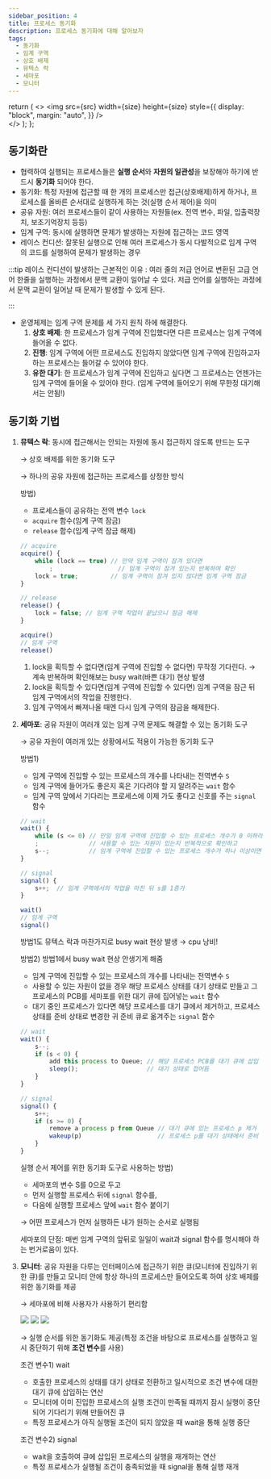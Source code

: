 ```yaml
---
sidebar_position: 4
title: 프로세스 동기화
description: 프로세스 동기화에 대해 알아보자
tags:
  - 동기화
  - 임계 구역
  - 상호 배제
  - 뮤텍스 락
  - 세마포
  - 모니터
---
```


  return (
    <>
      <img
        src={src}
        width={size}
        height={size}
        style={{
          display: "block",
          margin: "auto",
        }}
      />
      <br />
    </>
  );
};


## 동기화란


- 협력하여 실행되는 프로세스들은 **실행 순서**와 **자원의 일관성**을 보장해야 하기에 반드시 **동기화** 되어야 한다.
- 동기화: 특정 자원에 접근할 때 한 개의 프로세스만 접근(상호배제)하게 하거나, 프로세스를 올바른 순서대로 실행하게 하는 것(실행 순서 제어)을 의미
- 공유 자원: 여러 프로세스들이 같이 사용하는 자원들(ex. 전역 변수, 파일, 입출력장치, 보조기억장치 등등)
- 임계 구역: 동시에 실행하면 문제가 발생하는 자원에 접근하는 코드 영역
- 레이스 컨디션: 잘못된 실행으로 인해 여러 프로세스가 동시 다발적으로 임계 구역의 코드를 실행하여 문제가 발생하는 경우

:::tip 레이스 컨디션이 발생하는 근본적인 이유
: 여러 줄의 저급 언어로 변환된 고급 언어 한줄을 실행하는 과정에서 문맥 교환이 일어날 수 있다. 저급 언어를 실행하는 과정에서 문맥 교환이 일어날 때 문제가 발생할 수 있게 된다.

:::

- 운영체제는 임계 구역 문제를 세 가지 원칙 하에 해결한다.
    1. **상호 배제**: 한 프로세스가 임계 구역에 진입했다면 다른 프로세스는 임계 구역에 들어올 수 없다.
    2. **진행**: 임계 구역에 어떤 프로세스도 진입하지 않았다면 임계 구역에 진입하고자 하는 프로세스는 들어갈 수 있어야 한다.
    3. **유한 대기**: 한 프로세스가 임계 구역에 진입하고 싶다면 그 프로세스는 언젠가는 임계 구역에 들어올 수 있어야 한다. (임계 구역에 들어오기 위해 무한정 대기해서는 안됨!)

## 동기화 기법

1. **뮤텍스 락**: 동시에 접근해서는 안되는 자원에 동시 접근하지 않도록 만드는 도구
    
    → 상호 배제를 위한 동기화 도구
    
    → 하나의 공유 자원에 접근하는 프로세스를 상정한 방식
    
    방법) 
    
    - 프로세스들이 공유하는 전역 변수 `lock`
    - `acquire` 함수(임계 구역 잠금)
    - `release` 함수(임계 구역 잠금 해제)
    
    ```jsx
    // acquire
    acquire() {
    	while (lock == true) // 만약 임계 구역이 잠겨 있다면
    		;                  // 임계 구역이 잠겨 있는지 반복하여 확인
    	lock = true;         // 임계 구역이 잠겨 있지 않다면 임계 구역 잠금
    }
    ```
    
    ```jsx
    // release
    release() {
    	lock = false; // 임계 구역 작업이 끝났으니 잠금 해제
    }
    ```
    
    ```jsx
    acquire()
    // 임계 구역
    release()
    ```
    
    1. lock을 획득할 수 없다면(임계 구역에 진입할 수 없다면) 무작정 기다린다. → 계속 반복하며 확인해보는 busy wait(바쁜 대기) 현상 발생
    2. lock을 획득할 수 있다면(임계 구역에 진입할 수 있다면) 임계 구역을 잠근 뒤 임계 구역에서의 작업을 진행한다.
    3. 임계 구역에서 빠져나올 때엔 다시 임계 구역의 잠금을 해제한다.


2. **세마포**: 공유 자원이 여러개 있는 임계 구역 문제도 해결할 수 있는 동기화 도구
    
    → 공유 자원이 여러개 있는 상황에서도 적용이 가능한 동기화 도구
    
    방법1)
    
    - 임계 구역에 진입할 수 있는 프로세스의 개수를 나타내는 전역변수 `S`
    - 임계 구역에 들어가도 좋은지 혹은 기다려야 할 지 알려주는 `wait` 함수
    - 임계 구역 앞에서 기다리는 프로세스에 이제 가도 좋다고 신호를 주는 `signal` 함수
    
    ```jsx
    // wait
    wait() {
    	while (s <= 0) // 만일 임계 구역에 진입할 수 있는 프로세스 개수가 0 이하라면
    	;              // 사용할 수 있는 자원이 있는지 반복적으로 확인하고
    	s--;           // 임계 구역에 진입할 수 있는 프로세스 개수가 하나 이상이면 s를 1감소시키고 임계 구역 진입
    }
    ```
    
    ```jsx
    // signal
    signal() {
    	s++;  // 임계 구역에서의 작업을 마친 뒤 s를 1증가
    }
    ```
    
    ```jsx
    wait()
    // 임계 구역
    signal()
    ```
    
    방법1도 뮤텍스 락과 마찬가지로 busy wait 현상 발생 → cpu 낭비!
    
    방법2) 방법1에서 busy wait 현상 안생기게 해줌
    
    - 임계 구역에 진입할 수 있는 프로세스의 개수를 나타내는 전역변수 `S`
    - 사용할 수 있는 자원이 없을 경우 해당 프로세스 상태를 대기 상태로 만들고 그 프로세스의 PCB를 세마포를 위한 대기 큐에 집어넣는 `wait` 함수
    - 대기 중인 프로세스가 있다면 해당 프로세스를 대기 큐에서 제거하고, 프로세스 상태를 준비 상태로 변경한 귀 준비 큐로 옮겨주는 `signal` 함수
    
    ```jsx
    // wait
    wait() {
    	s--;
    	if (s < 0) {
    		add this process to Queue; // 해당 프로세스 PCB를 대기 큐에 삽입
    		sleep();                   // 대기 상태로 접어듬
    	}
    }
    ```
    
    ```jsx
    // signal
    signal() {
    	s++;
    	if (s >= 0) {
    		remove a process p from Queue // 대기 큐에 있는 프로세스 p 제거
    		wakeup(p)                     // 프로세스 p를 대기 상태에서 준비 상태로 만들기
    	}
    }
    ```
    
    실행 순서 제어를 위한 동기화 도구로 사용하는 방법) 
    
    - 세마포의 변수 S를 0으로 두고
    - 먼저 실행할 프로세스 뒤에 `signal` 함수를,
    - 다음에 실행할 프로세스 앞에 `wait` 함수 붙이기
    
    → 어떤 프로세스가 먼저 실행하든 내가 원하는 순서로 실행됨
    
    세마포의 단점: 매번 임계 구역의 앞뒤로 일일이 wait과 signal 함수를 명시해야 하는 번거로움이 있다.
    
3. **모니터**: 공유 자원을 다루는 인터페이스에 접근하기 위한 큐(모니터에 진입하기 위한 큐)를 만들고 모니터 안에 항상 하나의 프로세스만 들어오도록 하여 상호 배제를 위한 동기화를 제공
    
    → 세마포에 비해 사용자가 사용하기 편리함

    <Image src="https://user-images.githubusercontent.com/64428916/209498447-d81f20fd-5fba-439a-8a09-8ae8002abfa5.png" size="600" />
    
    <Image src="https://user-images.githubusercontent.com/64428916/209498469-a92ac935-ad9b-463d-a632-61d1de6c978f.png" size="700" />

    <Image src="https://user-images.githubusercontent.com/64428916/209498498-7c8c866d-4109-438e-811b-8ea6cf881e99.png" size="700" />
    
  
    
    → 실행 순서를 위한 동기화도 제공(특정 조건을 바탕으로 프로세스를 실행하고 일시 중단하기 위해 **조건 변수**를 사용)
    
    조건 변수1) wait
    
    - 호출한 프로세스의 상태를 대기 상태로 전환하고 일시적으로 조건 변수에 대한 대기 큐에 삽입하는 연산
    - 모니터에 이미 진입한 프로세스의 실행 조건이 만족될 때까지 잠시 실행이 중단되어 기다리기 위해 만들어진 큐
    - 특정 프로세스가 아직 실행될 조건이 되지 않았을 때 wait을 통해 실행 중단
    
    조건 변수2) signal
    
    - wait을 호출하여 큐에 삽입된 프로세스의 실행을 재개하는 연산
    - 특정 프로세스가 실행될 조건이 충족되었을 때 signal을 통해 실행 재개